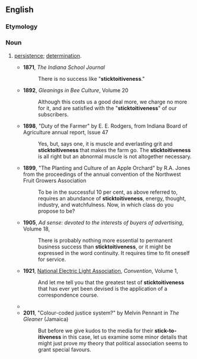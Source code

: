 {{also|stick-to-it-iveness|stick-to-itiveness}}
==English==

===Etymology===
{{af|en|stick to|it|-ive|-ness}}

===Noun===
{{en-noun|-}}

# {{lb|en|informal}} [[persistence]]; [[determination]].
#* '''1871''', ''The Indiana School Journal''
#*: There is no success like "'''sticktoitiveness'''."
#* '''1892''', ''Gleanings in Bee Culture'', Volume 20
#*: Although this costs us a good deal more, we charge no more for it, and are satisfied with the "'''sticktoitiveness'''" of our subscribers.
#* '''1898''', "Duty of the Farmer" by E. E. Rodgers, from Indiana Board of Agriculture annual report, Issue 47
#*: Yes, but, says one, it is muscle and everlasting grit and '''sticktoitiveness''' that makes the farm go. The '''sticktoitiveness''' is all right but an abnormal muscle is not altogether necessary.
#* '''1899''', "The Planting and Culture of an Apple Orchard" by R.A. Jones from the proceedings of the annual convention of the Northwest Fruit Growers Association
#*: To be in the successful 10 per cent, as above referred to, requires an abundance of '''sticktoitiveness''', energy, thought, industry, and watchfulness. Now, in which class do you propose to be?
#* '''1905''', ''Ad sense: devoted to the interests of buyers of advertising'', Volume 18,
#*: There is probably nothing more essential to permanent business success than '''sticktoitiveness''', or it might be expressed in the word continuity. It requires time to fit oneself for service.
#* '''1921''', [[w:National Electric Light Association|National Electric Light Association]], ''Convention'', Volume 1,
#*: And let me tell you that the greatest test of '''sticktoitiveness''' that has ever yet been devised is the application of a correspondence course.
#* {{quote-book|title=How can I keep from singing: Pete Seeger‎|page=305|author=David King Dunaway|year=1990|passage=Perhaps he oversimplified his life when he wrote: "All you need to be a modern johnny Appleseed is a guitar and some '''sticktoitiveness''',"}}
#* '''2011''', "Colour-coded justice system?" by Melvin Pennant in ''The Gleaner'' (Jamaica)
#*: But before we give kudos to the media for their '''stick-to-itiveness''' in this case, let us examine some minor details that might just prove my theory that political association seems to grant special favours.